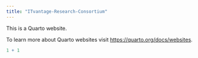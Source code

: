 ```yaml
---
title: "ITvantage-Research-Consortium"
---
```


This is a Quarto website.

To learn more about Quarto websites visit <https://quarto.org/docs/websites>.

```r
1 + 1
```
